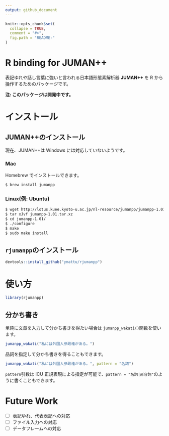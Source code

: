 ```yaml
---
output: github_document
---
```


<!-- README.md is generated from README.Rmd. Please edit that file -->

```r
knitr::opts_chunk$set(
  collapse = TRUE,
  comment = "#>",
  fig.path = "README-"
)
```

# R binding for JUMAN++
表記ゆれや話し言葉に強いと言われる日本語形態素解析器 **JUMAN++** を R から操作するためのパッケージです。

**注: このパッケージは開発中です。**

# インストール
## JUMAN++のインストール
現在、JUMAN++は Windows には対応していないようです。

### Mac
Homebrew でインストールできます。

```sh
$ brew install jumanpp
```

### Linux(例: Ubuntu)

```sh
$ wget http://lotus.kuee.kyoto-u.ac.jp/nl-resource/jumanpp/jumanpp-1.01.tar.xz
$ tar xJvf jumanpp-1.01.tar.xz
$ cd jumanpp-1.01/
$ ./configure
$ make
$ sudo make install
```

## `rjumanpp`のインストール
```r
devtools::install_github("ymattu/rjumanpp")
```

# 使い方
```r
library(rjumanpp)
```
## 分かち書き
単純に文章を入力して分かち書きを得たい場合は `jumanpp_wakati()`関数を使います。
```r
jumanpp_wakati("私には外国人参政権がある。")
```

品詞を指定して分かち書きを得ることもできます。
```r
jumanpp_wakati("私には外国人参政権がある。", pattern = "名詞")
```

`pattern`引数は ICU 正規表現による指定が可能で、`pattern = "名詞|形容詞"`のように書くこともできます。

# Future Work
- [ ] 表記ゆれ、代表表記への対応
- [ ] ファイル入力への対応
- [ ] データフレームへの対応
